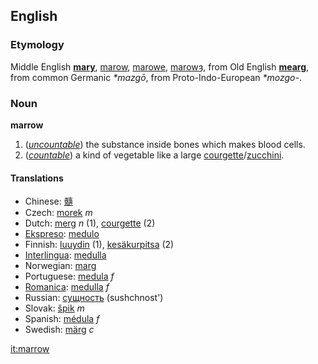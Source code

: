 == English ==
=== Etymology ===
Middle English '''[[mary]]''', [[marow]], [[marowe]], [[marowȝ]], from Old English '''[[mearg]]''', from common Germanic ''*mazgō'', from Proto-Indo-European ''*mozgo-''.

=== Noun ===
'''marrow'''

#(''[[uncountable]]'') the substance inside bones which makes blood cells.
#(''[[countable]]'') a kind of vegetable like a large [[courgette]]/[[zucchini]].

==== Translations ====
*Chinese: [[髓]]
*Czech:  [[morek]]  ''m''
*Dutch: [[merg]] ''n'' (1), [[courgette]] (2)
*[[Ekspreso]]: [[medulo]]
*Finnish: [[luuydin]] (1), [[kesäkurpitsa]] (2)
*[[Interlingua]]: [[medulla]]
*Norwegian: [[marg]]
*Portuguese: [[medula]] ''f''
*[[Romanica]]: [[medulla]] ''f''
*Russian: [[сущность]] (sushchnost')
*Slovak: [[špik]]   ''m''
*Spanish: [[médula]] ''f''
*Swedish: [[märg#Swedish|märg]] ''c''

[[it:marrow]]